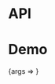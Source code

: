 
<Meta title="Packages/ButtonGroup" component={ButtonGroupContainer} />

# API

<ArgsTable />

# Demo

<Canvas>
  <Story
    name="ButtonGroup"
    args={{ as: 'hook', buttons: 3 }}
    argTypes={{
      as: { options: ['container', 'hook'], control: 'radio', table: { category: 'Story' } },
      buttons: { control: { type: 'range', min: 1, max: 5 }, table: { category: 'Story' } }
    }}
  >
    {args => <ButtonGroupStory {...args} />}
  </Story>
</Canvas>
